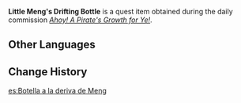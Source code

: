 {{Item Infobox
|id           = 101617
|image        = Item Drifting Bottle.png
|type         = Quest Items
|description  = A bottle containing [[Little Meng]]'s various troubles. You wonder what's inside…
|source1      = Obtained during ''[[Ahoy! A Pirate's Growth for Ye!]]''
}}
'''Little Meng's Drifting Bottle''' is a quest item obtained during the daily commission ''[[Ahoy! A Pirate's Growth for Ye!]]''.

==Other Languages==
{{Other Languages
|default_hidden = 1
|en      = Little Meng's Drifting Bottle
|zhs     = 小蒙的漂流瓶
|zhs_rm  = Xiǎo Méng de Piāoliú-píng
|zht     = 小蒙的漂流瓶
|zht_rm  = Xiǎo Méng de Piāoliú-píng
|ja      = モンの漂流瓶
|ja_rm   = Mon no Hyouryuu Bin{{Assumed}}
|ko      = 소몽의 해류병
|ko_rm   = Somong-ui Haeryubyeong
|es      = Botella a la deriva de Meng
|fr      = Bouteille de Petit Meng
|ru      = Бутылка малыша Мэна
|th      = ขวดลอยน้ำของ Meng
|th_rm   = Khuat Loi khong Little Meng
|vi      = Bình Trôi Của A Meng
|de      = Flaschenpost des kleinen Meng
|id      = Botol Apung Little Meng
|pt      = Garrafa à Deriva do Pequeno Meng
|tr      = Minik Meng'in Sürüklenen Şişesi
|it      = Messaggio in bottiglia del Piccolo Meng
}}

==Change History==
{{Change History|2.4}}

[[es:Botella a la deriva de Meng]]